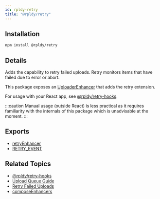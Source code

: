 ```yaml
---
id: rpldy-retry
title: "@rpldy/retry"
---
```


## Installation

```bash npm2yarn
npm install @rpldy/retry
```

## Details

Adds the capability to retry failed uploads.
Retry monitors items that have failed due to error or abort.

This package exposes an [UploaderEnhancer](../getting-started/concepts#enhancer) that adds the retry extension.

For usage with your React app, see [@rpldy/retry-hooks](rpldy-retry-hooks).

:::caution
Manual usage (outside React) is less practical as it requires familiarity with the internals of this package
which is unadvisable at the moment.
:::

## Exports

* [retryEnhancer](../api/enhancers/retryEnhancer)
* [RETRY_EVENT](../api/events#retryEvent)

## Related Topics

* [@rpldy/retry-hooks](rpldy-retry-hooks)
* [Upload Queue Guide](../guides/UploadQueue)
* [Retry Failed Uploads](../guides/RetryFailedUploads)
* [composeEnhancers](../api/utlis/composeEnhancers)
